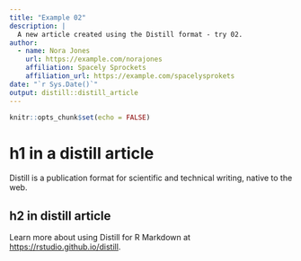 ```yaml
---
title: "Example 02"
description: |
  A new article created using the Distill format - try 02.
author:
  - name: Nora Jones 
    url: https://example.com/norajones
    affiliation: Spacely Sprockets
    affiliation_url: https://example.com/spacelysprokets
date: "`r Sys.Date()`"
output: distill::distill_article
---
```


```r
knitr::opts_chunk$set(echo = FALSE)
```

# h1 in a distill article

Distill is a publication format for scientific and technical writing, native to the web. 

## h2 in distill article

Learn more about using Distill for R Markdown at <https://rstudio.github.io/distill>.





